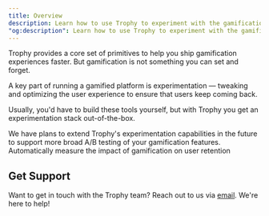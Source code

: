 ```yaml
---
title: Overview
description: Learn how to use Trophy to experiment with the gamification experience and increase retention.
"og:description": Learn how to use Trophy to experiment with the gamification experience and increase retention.
---
```


Trophy provides a core set of primitives to help you ship gamification experiences faster. But gamification is not something you can set and forget.

A key part of running a gamified platform is experimentation — tweaking and optimizing the user experience to ensure that users keep coming back.

Usually, you'd have to build these tools yourself, but with Trophy you get an experimentation stack out-of-the-box.

<Note>
  We have plans to extend Trophy's experimentation capabilities in the future to
  support more broad A/B testing of your gamification features.
</Note>

<CardGroup>
  <Card
    title="Trophy Impact Score"
    icon="percent"
    href="/experimentation/trophy-impact-score"
  >
    Automatically measure the impact of gamification on user retention
  </Card>
</CardGroup>

## Get Support

Want to get in touch with the Trophy team? Reach out to us via [email](mailto:support@trophy.so). We're here to help!

